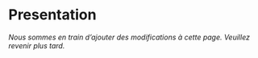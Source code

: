 # Presentation

*Nous sommes en train d'ajouter des modifications à cette page. Veuillez revenir plus tard.*
